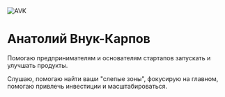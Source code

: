 <img src='https://scontent-frx5-1.xx.fbcdn.net/v/t1.0-9/158932552_3916029711777071_2458194287102031945_n.jpg?_nc_cat=111&ccb=1-3&_nc_sid=09cbfe&_nc_ohc=PAboHm-MQOwAX-VX2w5&_nc_ht=scontent-frx5-1.xx&oh=b45953c81aaf8483a92aea83adf001c0&oe=606EA135' alt="AVK" />

# Анатолий Внук-Карпов

Помогаю предпринимателям и основателям стартапов запускать и улучшать продукты.

Слушаю, помогаю найти ваши "слепые зоны", фокусирую на главном, помогаю привлечь инвестиции и масштабироваться.
